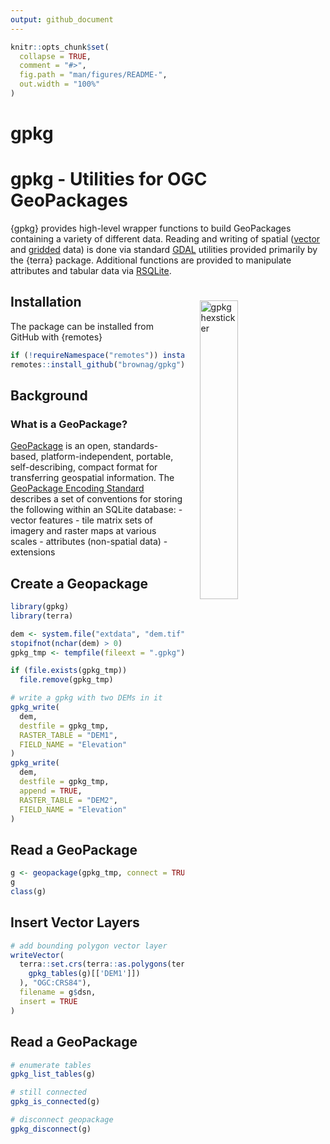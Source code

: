 ```yaml
---
output: github_document
---
```


<!-- README.md is generated from README.Rmd. Please edit that file -->

```r
knitr::opts_chunk$set(
  collapse = TRUE,
  comment = "#>",
  fig.path = "man/figures/README-",
  out.width = "100%"
)
```

# gpkg

<!-- badges: start -->
<!-- badges: end -->
# gpkg - Utilities for OGC GeoPackages

{gpkg} provides high-level wrapper functions to build GeoPackages containing a variety of different data. Reading and writing of spatial ([vector](http://www.gdal.org/drv_geopackage.html) and [gridded](http://www.gdal.org/drv_geopackage_raster.html) data) is done via standard [GDAL](http://www.gdal.org/) utilities provided primarily by the {terra} package. Additional functions are provided to manipulate attributes and tabular data via [RSQLite](https://cran.r-project.org/web/packages/RSQLite/index.html).

<a href="https://raw.githubusercontent.com/brownag/gpkg/main/man/figures/gpkg_sticker_v1.png">
<img src = "https://raw.githubusercontent.com/brownag/gpkg/main/man/figures/gpkg_sticker_v1.png" alt = "gpkg hexsticker" title = "gpkg hexsticker: {gpkg} provides high-level wrapper functions to build GeoPackages containing a variety of different data." width = "35%" height = "35%" hspace="25" vspace="25" align="right"/></a>

## Installation

The package can be installed from GitHub with {remotes}

``` r
if (!requireNamespace("remotes")) install.packages("remotes")
remotes::install_github("brownag/gpkg")
```

## Background
### What is a GeoPackage?

[GeoPackage](https://www.geopackage.org/) is an open, standards-based, platform-independent, portable, self-describing, compact format for transferring geospatial information. The [GeoPackage Encoding Standard](https://www.ogc.org/standards/geopackage) describes a set of conventions for storing the following within an SQLite database:
  -  vector features
  -  tile matrix sets of imagery and raster maps at various scales
  -  attributes (non-spatial data)
  -  extensions

## Create a Geopackage

```r
library(gpkg)
library(terra)

dem <- system.file("extdata", "dem.tif", package = "gpkg")
stopifnot(nchar(dem) > 0)
gpkg_tmp <- tempfile(fileext = ".gpkg")

if (file.exists(gpkg_tmp))
  file.remove(gpkg_tmp)

# write a gpkg with two DEMs in it
gpkg_write(
  dem,
  destfile = gpkg_tmp,
  RASTER_TABLE = "DEM1",
  FIELD_NAME = "Elevation"
)
gpkg_write(
  dem,
  destfile = gpkg_tmp,
  append = TRUE,
  RASTER_TABLE = "DEM2",
  FIELD_NAME = "Elevation"
)
```

## Read a GeoPackage

```r
g <- geopackage(gpkg_tmp, connect = TRUE)
g
class(g)
```

## Insert Vector Layers

```r
# add bounding polygon vector layer
writeVector(
  terra::set.crs(terra::as.polygons(terra::ext(
    gpkg_tables(g)[['DEM1']])
  ), "OGC:CRS84"),
  filename = g$dsn,
  insert = TRUE
)

```

## Read a GeoPackage

```r
# enumerate tables
gpkg_list_tables(g)

# still connected
gpkg_is_connected(g)

# disconnect geopackage
gpkg_disconnect(g)
```
